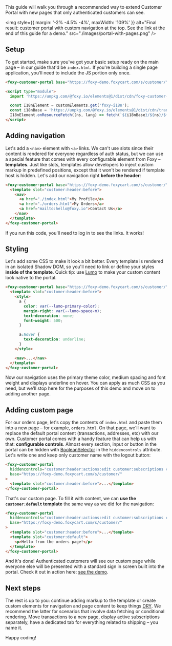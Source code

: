 
<Meta title="Other / CustomerPortal / Guide: adding pages" />

<Title>Guide: adding pages</Title>

<Subtitle>
  This guide will walk you through a recommended way to extend Customer Portal with new pages that
  only authenticated customers can see.
</Subtitle>

<img
  style={{ margin: '-2% -4.5% -4%', maxWidth: '109%' }}
  alt="Final result: customer portal with custom navigation at the top. See the link at the end of this guide for a demo."
  src="./images/portal-with-pages.png"
/>

## Setup

To get started, make sure you've got your basic setup ready on the main page – in our guide that'd be `index.html`. If you're building a single page application, you'll need to include the JS portion only once.

```html
<foxy-customer-portal base="https://foxy-demo.foxycart.com/s/customer/"></foxy-customer-portal>

<script type="module">
  import 'https://unpkg.com/@foxy.io/elements@1/dist/cdn/foxy-customer-portal.js';

  const I18nElement = customElements.get('foxy-i18n');
  const i18nBase = 'https://unpkg.com/@foxy.io/elements@1/dist/cdn/translations';
  I18nElement.onResourceFetch((ns, lang) => fetch(`${i18nBase}/${ns}/${lang}.json`));
</script>
```

## Adding navigation

Let's add a `<nav>` element with `<a>` links. We can't use slots since their content is rendered for everyone regardless of auth status, but we can use a special feature that comes with every configurable element from Foxy – **templates**. Just like slots, templates allow developers to inject custom markup in predefined positions, except that it won't be rendered if template host is hidden. Let's add our navigation right **before the header**:

```html
<foxy-customer-portal base="https://foxy-demo.foxycart.com/s/customer/">
  <template slot="customer:header:before">
    <nav>
      <a href="./index.html">My Profile</a>
      <a href="./orders.html">My Orders</a>
      <a href="mailto:hello@foxy.io">Contact Us</a>
    </nav>
  </template>
</foxy-customer-portal>
```

If you run this code, you'll need to log in to see the links. It works!

## Styling

Let's add some CSS to make it look a bit better. Every template is rendered in an isolated Shadow DOM, so you'll need to link or define your styles **inside of the template**. Quick tip: use [Lumo](https://demo.vaadin.com/lumo-editor/) to make your custom content look native to the portal.

```html
<foxy-customer-portal base="https://foxy-demo.foxycart.com/s/customer/">
  <template slot="customer:header:before">
    <style>
      a {
        color: var(--lumo-primary-color);
        margin-right: var(--lumo-space-m);
        text-decoration: none;
        font-weight: 500;
      }

      a:hover {
        text-decoration: underline;
      }
    </style>

    <nav>...</nav>
  </template>
</foxy-customer-portal>
```

Now our navigation uses the primary theme color, medium spacing and font weight and displays underline on hover. You can apply as much CSS as you need, but we'll stop here for the purposes of this demo and move on to adding another page.

## Adding custom page

For our orders page, let's copy the contents of `index.html` and paste them into a new page – for example, `orders.html`. On that page, we'll want to replace the default portal content (transactions, addresses, etc) with our own. Customer portal comes with a handy feature that can help us with that: **configurable controls**. Almost every section, input or button in the portal can be hidden with [BooleanSelector](https://sdk.foxy.dev/classes/_core_index_.booleanselector.html) in the `hiddencontrols` attribute. Let's write one and keep only customer name with the logout button:

```html
<foxy-customer-portal
  hiddencontrols="customer:header:actions:edit customer:subscriptions customer:transactions customer:addresses customer:payment-methods"
  base="https://foxy-demo.foxycart.com/s/customer/"
>
  <template slot="customer:header:before">...</template>
</foxy-customer-portal>
```

That's our custom page. To fill it with content, we can **use the `customer:default` template** the same way as we did for the navigation:

```html
<foxy-customer-portal
  hiddencontrols="customer:header:actions:edit customer:subscriptions customer:transactions customer:addresses customer:payment-methods"
  base="https://foxy-demo.foxycart.com/s/customer/"
>
  <template slot="customer:header:before">...</template>
  <template slot="customer:default">
    <p>Hello from the orders page!</p>
  </template>
</foxy-customer-portal>
```

And it's done! Authenticated customers will see our custom page while everyone else will be presented with a standard sign in screen built into the portal. Check it out in action here: <a href="./iframe.html?id=other-customerportal--adding-pages-guide-profile-demo&viewMode=story" target="_blank">see the demo</a>.

## Next steps

The rest is up to you: continue adding markup to the template or create custom elements for navigation and page content to keep things [DRY](https://en.wikipedia.org/wiki/Don%27t_repeat_yourself). We recommend the latter for scenarios that involve data fetching or conditional rendering. Move transactions to a new page, display active subscriptions separately, have a dedicated tab for everything related to shipping – you name it.

Happy coding!
